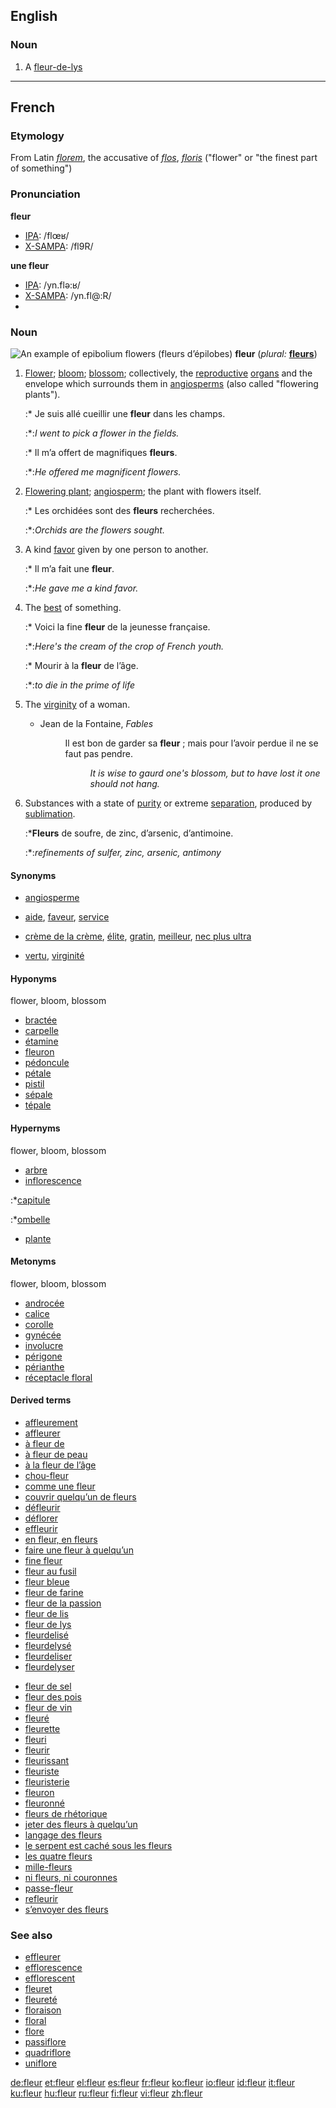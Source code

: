 ==English==

===Noun===
{{en-noun}}

# A [[fleur-de-lys]]

----

==French==

===Etymology===
From Latin ''[[florem]]'', the accusative of ''[[flos]]'', ''[[floris]]'' ("flower" or "the finest part of something")

===Pronunciation===
{{wikipedia|lang=fr}}

'''fleur'''
*[[IPA]]: /flœʁ/
*[[X-SAMPA]]: /fl9R/

'''une fleur'''
*[[IPA]]: /yn.flə:ʁ/
*[[X-SAMPA]]: /yn.fl@:R/
*{{audio|Fr-une fleur-fr-ouest.ogg|Audio (Western France)}}

===Noun===
[[Image:Epilobe feuilles etroites 01.jpg|thumb|An example of epibolium flowers (''fleurs d’épilobes'')]]
'''fleur''' {{f}} (''plural:'' '''[[fleurs]]''')

# {{botany}} [[flower|Flower]]; [[bloom]]; [[blossom]]; collectively, the [[reproductive]] [[organ]]s and the envelope which surrounds them in [[angiosperm]]s (also called "flowering plants").
#:* Je suis allé cueillir une '''fleur''' dans les champs.
#:*:''I went to pick a flower in the fields.''
#:* Il m’a offert de magnifiques '''fleurs'''.
#:*:''He offered me magnificent flowers.''
# {{cattag|by metonymy}} [[flowering plant|Flowering plant]]; [[angiosperm]]; the plant with flowers itself.
#:* Les orchidées sont des '''fleurs''' recherchées.
#:*:''Orchids are the flowers sought.''
# {{figurative}} A kind [[favor]] given by one person to another.
#:* Il m’a fait une '''fleur'''.
#:*:''He gave me a kind favor.''
# {{figurative}} The [[best]] of something.
#:* Voici la fine '''fleur''' de la jeunesse française.
#:*:''Here's the cream of the crop of French youth.''
#:* Mourir à la '''fleur''' de l’âge. 
#:*:''to die in the prime of life''
# {{cattag|by metaphor}} The [[virginity]] of a woman.
#*Jean de la Fontaine, ''Fables''
#*:Il est bon de garder sa '''fleur''' ; mais pour l’avoir perdue il ne se faut pas pendre.
#*::''It is wise to gaurd one's blossom, but to have lost it one should not hang.''
# {{cattag|archaic|chemistry}} Substances with a state of [[purity]] or extreme [[separation]], produced by [[sublimation]]. 
#:*'''Fleurs''' de soufre, de zinc, d’arsenic, d’antimoine.
#:*:''refinements of sulfer, zinc, arsenic, antimony''

====Synonyms====
*{{italbrac-colon|flowering plant}} [[angiosperme]]
*{{italbrac-colon|kind favor}} [[aide]], [[faveur]], [[service]]
*{{italbrac-colon|best of something}} [[crème de la crème]], [[élite]], [[gratin]], [[meilleur]], [[nec plus ultra]]
*{{italbrac-colon|virginity}} [[vertu]], [[virginité]]

====Hyponyms====
;flower, bloom, blossom
*[[bractée]]
*[[carpelle]]
*[[étamine]]
*[[fleuron]]
*[[pédoncule]]
*[[pétale]]
*[[pistil]]
*[[sépale]]
*[[tépale]]

====Hypernyms====
;flower, bloom, blossom
*[[arbre]]
*[[inflorescence]]
:*[[capitule]]
:*[[ombelle]]
*[[plante]]

====Metonyms====
;flower, bloom, blossom
*[[androcée]]
*[[calice]]
*[[corolle]]
*[[gynécée]]
*[[involucre]]
*[[périgone]]
*[[périanthe]]
*[[réceptacle floral]]

====Derived terms====
{{top}}
*[[affleurement]]
*[[affleurer]]
*[[à fleur de]]
*[[à fleur de peau]]
*[[à la fleur de l’âge]]
*[[chou-fleur]]
*[[comme une fleur]]
*[[couvrir quelqu’un de fleurs]]
*[[défleurir]]
*[[déflorer]]
*[[effleurir]]
*[[en fleur, en fleurs]]
*[[faire une fleur à quelqu’un]]
*[[fine fleur]]
*[[fleur au fusil]]
*[[fleur bleue]]
*[[fleur de farine]]
*[[fleur de la passion]]
*[[fleur de lis]]
*[[fleur de lys]]
*[[fleurdelisé]]
*[[fleurdelysé]]
*[[fleurdeliser]]
*[[fleurdelyser]]
{{mid}}
*[[fleur de sel]]
*[[fleur des pois]]
*[[fleur de vin]]
*[[fleuré]]
*[[fleurette]]
*[[fleuri]]
*[[fleurir]]
*[[fleurissant]]
*[[fleuriste]]
*[[fleuristerie]]
*[[fleuron]]
*[[fleuronné]]
*[[fleurs de rhétorique]]
*[[jeter des fleurs à quelqu’un]]
*[[langage des fleurs]]
*[[le serpent est caché sous les fleurs]]
*[[les quatre fleurs]]
*[[mille-fleurs]]
*[[ni fleurs, ni couronnes]]
*[[passe-fleur]]
*[[refleurir]]
*[[s’envoyer des fleurs]]
{{bottom}}

===See also===
*[[effleurer]]
*[[efflorescence]]
*[[efflorescent]]
*[[fleuret]]
*[[fleureté]]
*[[floraison]]
*[[floral]]
*[[flore]]
*[[passiflore]]
*[[quadriflore]]
*[[uniflore]]

[[de:fleur]]
[[et:fleur]]
[[el:fleur]]
[[es:fleur]]
[[fr:fleur]]
[[ko:fleur]]
[[io:fleur]]
[[id:fleur]]
[[it:fleur]]
[[ku:fleur]]
[[hu:fleur]]
[[ru:fleur]]
[[fi:fleur]]
[[vi:fleur]]
[[zh:fleur]]